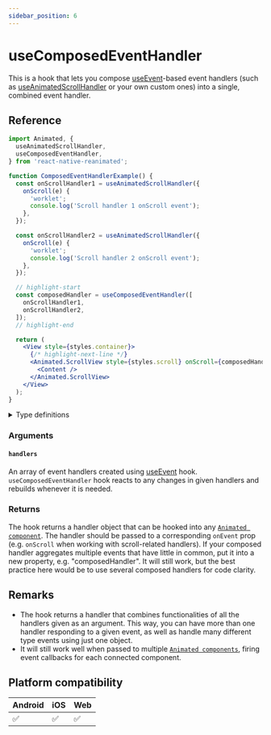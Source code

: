 ```yaml
---
sidebar_position: 6
---
```


# useComposedEventHandler

This is a hook that lets you compose [useEvent](/docs/advanced/useEvent)-based event handlers (such as [useAnimatedScrollHandler](/docs/scroll/useAnimatedScrollHandler) or your own custom ones) into a single, combined event handler.

## Reference

```jsx
import Animated, {
  useAnimatedScrollHandler,
  useComposedEventHandler,
} from 'react-native-reanimated';

function ComposedEventHandlerExample() {
  const onScrollHandler1 = useAnimatedScrollHandler({
    onScroll(e) {
      'worklet';
      console.log('Scroll handler 1 onScroll event');
    },
  });

  const onScrollHandler2 = useAnimatedScrollHandler({
    onScroll(e) {
      'worklet';
      console.log('Scroll handler 2 onScroll event');
    },
  });

  // highlight-start
  const composedHandler = useComposedEventHandler([
    onScrollHandler1,
    onScrollHandler2,
  ]);
  // highlight-end

  return (
    <View style={styles.container}>
      {/* highlight-next-line */}
      <Animated.ScrollView style={styles.scroll} onScroll={composedHandler}>
        <Content />
      </Animated.ScrollView>
    </View>
  );
}
```

<details>
<summary>Type definitions</summary>

```typescript
function useComposedEventHandler(
  handlers: (EventHandlerProcessed<Event, Context> | null)[]
): ComposedHandlerProcessed<Event, Context>;
```

</details>

### Arguments

#### `handlers`

An array of event handlers created using [useEvent](/docs/advanced/useEvent) hook. `useComposedEventHandler` hook reacts to any changes in given handlers and rebuilds whenever it is needed.

### Returns

The hook returns a handler object that can be hooked into any [`Animated component`](/docs/fundamentals/glossary#animated-component).
The handler should be passed to a corresponding `onEvent` prop (e.g. `onScroll` when working with scroll-related handlers). If your composed handler aggregates multiple events that have little in common, put it into a new property, e.g. "composedHandler". It will still work, but the best practice here would be to use several composed handlers for code clarity.

## Remarks

- The hook returns a handler that combines functionalities of all the handlers given as an argument. This way, you can have more than one handler responding to a given event, as well as handle many different type events using just one object.
- It will still work well when passed to multiple [`Animated components`](/docs/fundamentals/glossary#animated-component), firing event callbacks for each connected component.

## Platform compatibility

<div className="platform-compatibility">

| Android | iOS | Web |
| ------- | --- | --- |
| ✅      | ✅  | ✅  |

</div>
